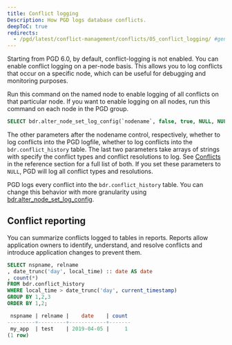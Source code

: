 ```yaml
---
title: Conflict logging
Description: How PGD logs database conflicts.
deepToC: true
redirects:
  - /pgd/latest/conflict-management/conflicts/05_conflict_logging/ #generated for DOCS-1247-PGD-6.0-Docs
---
```


Starting from PGD 6.0, by default, conflict-logging is not enabled. You can enable conflict logging on a per-node basis. This allows you to log conflicts that occur on a specific node, which can be useful for debugging and monitoring purposes.

Run this command on the named node to enable logging of all conflicts on that particular node. If you want to enable logging on all nodes, run this command on each node in the PGD group.

```sql
SELECT bdr.alter_node_set_log_config(`nodename`, false, true, NULL, NULL);
```

The other parameters after the nodename control, respectively, whether to log conflicts into the PGD logfile, whether to log conflicts into the `bdr.conflict_history` table. The last two parameters take arrays of strings with specify the conflict types and conflict resolutions to log. See [Conflicts](pgd/latest/reference/tables-views-functions/conflicts/) in the reference section for a full list of both. If you set these parameters to `NULL`, PGD will log all conflict types and resolutions.

PGD logs every conflict into the `bdr.conflict_history` table. You can change this behavior with more granularity using [bdr.alter_node_set_log_config](/pgd/latest/reference/tables-views-functions/conflict_functions/#bdralter_node_set_log_config).

## Conflict reporting

You can summarize conflicts logged to tables in reports. Reports allow application owners to identify, understand, and resolve conflicts and introduce application changes to prevent them.

```sql
SELECT nspname, relname
, date_trunc('day', local_time) :: date AS date
, count(*)
FROM bdr.conflict_history
WHERE local_time > date_trunc('day', current_timestamp)
GROUP BY 1,2,3
ORDER BY 1,2;

 nspname | relname |    date    | count
---------+---------+------------+-------
 my_app  | test    | 2019-04-05 |     1
(1 row)
```
